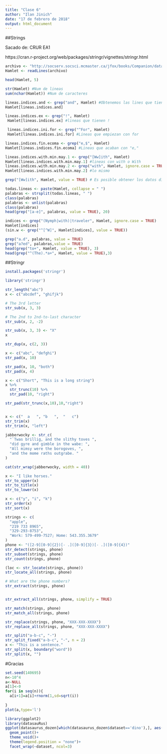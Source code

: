 ---
title: "Clase 6"
author: "Ilan Jinich"
date: "17 de febrero de 2018"
output: html_document
---
##Strings

Sacado de: CRUR EA1

https://cran.r-project.org/web/packages/stringr/vignettes/stringr.html

```{r,cache=TRUE}
archivo <- "http://socserv.socsci.mcmaster.ca/jfox/books/Companion/data/Hamlet.txt"
Hamlet <- readLines(archivo)
```

```{r}
head(Hamlet, 5)
```

```{r}
str(Hamlet) #Num de lineas
sum(nchar(Hamlet)) #Num de caracteres
```
```{r}
lineas.indices.and <- grep("and", Hamlet) #Obtenemos las lines que tienen "and"
Hamlet[lineas.indices.and]
```

```{r}
lineas.indices.ex <- grep("!", Hamlet)
 Hamlet[lineas.indices.ex] #lineas que tienen !
```

```{r}
 lineas.indices.ini.for <- grep("^For", Hamlet)
 Hamlet[lineas.indices.ini.for] #Lineas que empiezan con for
```

```{r}
lineas.indices.fin.ecoma <- grep("e,$", Hamlet)
Hamlet[lineas.indices.fin.ecoma] #Lineas que acaban con "e,"
```

```{r}
lineas.indices.with.min.may.1 <- grep("[Ww]ith", Hamlet)
Hamlet[lineas.indices.with.min.may.1] #lineas con with o With
lineas.indices.with.min.may.2 <- grep("with", Hamlet, ignore.case = TRUE)
Hamlet[lineas.indices.with.min.may.2] #lo mismo

grep("[Ww]ith", Hamlet, value = TRUE) # Es posible obtener los datos directamente. 
```
```{r}
todas.lineas <- paste(Hamlet, collapse = " ")
palabras <- strsplit(todas.lineas, " ")
class(palabras)
palabras <- unlist(palabras)
class(palabras)
head(grep("[a-e]", palabras, value = TRUE), 20)
```

```{r}
indices <- grep("(Nymph|with)|traveler", Hamlet, ignore.case = TRUE)
Hamlet[indices]
(sin.w <- grep("^[^W]", Hamlet[indices], value = TRUE))
```

```{r}
grep("a.d", palabras, value = TRUE)
grep("a?ed", palabras,value = TRUE)
head(grep("to+", Hamlet, value = TRUE), 3)
head(grep("^(The).*a+", Hamlet, value = TRUE),3)
```

##Stringr
```{r,eval=FALSE}
install.packages('stringr')
```

```{r}
library('stringr')
```


```{r}
str_length("abc")
x <- c("abcdef", "ghifjk")

# The 3rd letter
str_sub(x, 3, 3)

# The 2nd to 2nd-to-last character
str_sub(x, 2, -2)

str_sub(x, 3, 3) <- "X"
x

str_dup(x, c(2, 3))
```

```{r}
x <- c("abc", "defghi")
str_pad(x, 10)

str_pad(x, 10, "both")
str_pad(x, 4)

x <- c("Short", "This is a long string")
x %>% 
  str_trunc(10) %>% 
  str_pad(10, "right")

str_pad(str_trunc(x,10),10,"right")


x <- c("  a   ", "b   ",  "   c")
str_trim(x)
str_trim(x, "left")

jabberwocky <- str_c(
  "`Twas brillig, and the slithy toves ",
  "did gyre and gimble in the wabe: ",
  "All mimsy were the borogoves, ",
  "and the mome raths outgrabe. "
)

cat(str_wrap(jabberwocky, width = 40))
```

```{r}
x <- "I like horses."
str_to_upper(x)
str_to_title(x)
str_to_lower(x)

x <- c("y", "i", "k")
str_order(x)
str_sort(x)
```

```{r}
strings <- c(
  "apple", 
  "219 733 8965", 
  "329-293-8753", 
  "Work: 579-499-7527; Home: 543.355.3679"
)
phone <- "([2-9][0-9]{2})[- .]([0-9]{3})[- .]([0-9]{4})"
str_detect(strings, phone)
str_subset(strings, phone)
str_count(strings, phone)

(loc <- str_locate(strings, phone))
str_locate_all(strings, phone)

# What are the phone numbers?
str_extract(strings, phone)


str_extract_all(strings, phone, simplify = TRUE)

str_match(strings, phone)
str_match_all(strings, phone)
```

```{r}
str_replace(strings, phone, "XXX-XXX-XXXX")
str_replace_all(strings, phone, "XXX-XXX-XXXX")
```


```{r}
str_split("a-b-c", "-")
str_split_fixed("a-b-c", "-", n = 2)
x <- "This is a sentence."
str_split(x, boundary("word"))
str_split(x, "")
```
#Gracias

```{r,echo=FALSE,messages=FALSE,warning=FALSE,comment=FALSE}
set.seed(140695)
n<-10^4
a<-NULL
a[1]<-0
for(i in seq(n)){
  a[i+1]=a[i]+rnorm(1,sd=sqrt(i))
  
}
plot(a,type='l')

library(ggplot2)
library(datasauRus)
ggplot(datasaurus_dozen[which(datasaurus_dozen$dataset=='dino'),], aes(x=x, y=y, colour=dataset))+
  geom_point()+
  theme_void()+
  theme(legend.position = "none")+
  facet_wrap(~dataset, ncol=3)
```




